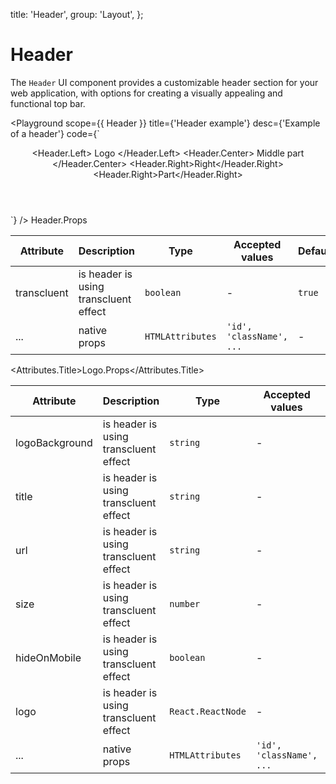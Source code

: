 
  title: 'Header',
  group: 'Layout',
};

# Header

The `Header` UI component provides a customizable header section for your web application, with options for creating a visually appealing and functional top bar.

<Playground
  scope={{ Header }}
  title={'Header example'}
  desc={'Example of a header'}
  code={`<Header transcluent={false}>
  <Header.Left>
    Logo
  </Header.Left>
  <Header.Center>
    Middle part
  </Header.Center>
  <Header.Right><span>Right</span></Header.Right>
  <Header.Right><span>Part</span></Header.Right>
  </Header>
  `}
/>

<Attributes edit="/app/components/header.mdx">
<Attributes.Title>Header.Props</Attributes.Title>

| Attribute   | Description                           | Type             | Accepted values          | Default |
| ----------- | ------------------------------------- | ---------------- | ------------------------ | ------- |
| transcluent | is header is using transcluent effect | `boolean`        | -                        | `true`  |
| ...         | native props                          | `HTMLAttributes` | `'id', 'className', ...` | -       |

<Attributes.Title>Logo.Props</Attributes.Title>

| Attribute      | Description                           | Type              | Accepted values          | Default |
| -------------- | ------------------------------------- | ----------------- | ------------------------ | ------- |
| logoBackground | is header is using transcluent effect | `string`          | -                        | -       |
| title          | is header is using transcluent effect | `string`          | -                        | -       |
| url            | is header is using transcluent effect | `string`          | -                        | `/`     |
| size           | is header is using transcluent effect | `number`          | -                        | `30`    |
| hideOnMobile   | is header is using transcluent effect | `boolean`         | -                        | `true`  |
| logo           | is header is using transcluent effect | `React.ReactNode` | -                        | -       |
| ...            | native props                          | `HTMLAttributes`  | `'id', 'className', ...` | -       |

</Attributes>
